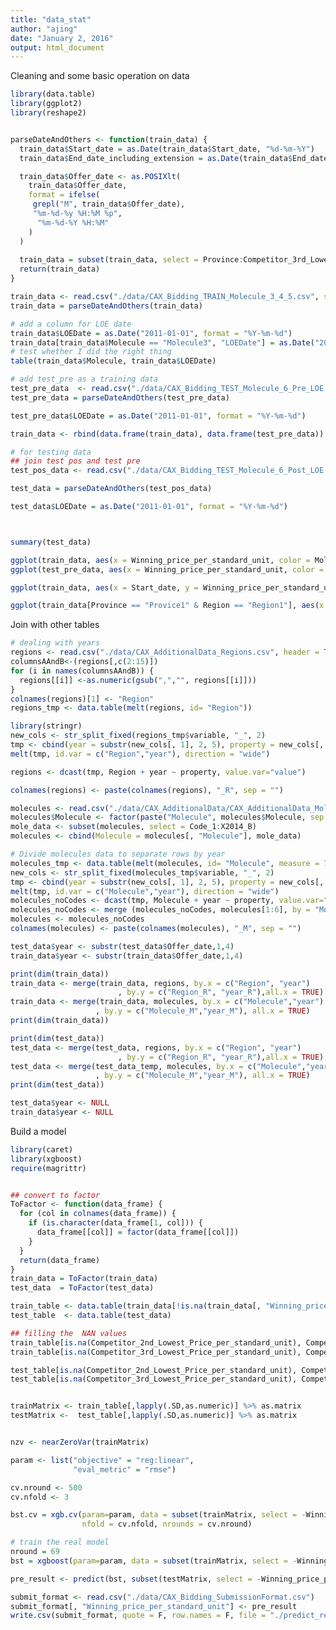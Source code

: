 ```yaml
---
title: "data_stat"
author: "ajing"
date: "January 2, 2016"
output: html_document
---
```


Cleaning and some basic operation on data
```r
library(data.table)
library(ggplot2)
library(reshape2)


parseDateAndOthers <- function(train_data) {
  train_data$Start_date = as.Date(train_data$Start_date, "%d-%m-%Y")
  train_data$End_date_including_extension = as.Date(train_data$End_date_including_extension, "%d-%m-%Y")

  train_data$Offer_date <- as.POSIXlt( 
    train_data$Offer_date, 
    format = ifelse( 
     grepl("M", train_data$Offer_date), 
     "%m-%d-%y %H:%M %p", 
      "%m-%d-%Y %H:%M" 
    ) 
  )
  
  train_data = subset(train_data, select = Province:Competitor_3rd_Lowest_Price_per_standard_unit)
  return(train_data)
}

train_data <- read.csv("./data/CAX_Bidding_TRAIN_Molecule_3_4_5.csv", stringsAsFactors = F)
train_data = parseDateAndOthers(train_data)

# add a column for LOE date
train_data$LOEDate = as.Date("2011-01-01", format = "%Y-%m-%d")
train_data[train_data$Molecule == "Molecule3", "LOEDate"] = as.Date("2009-01-01", format = "%Y-%m-%d")
# test whether I did the right thing
table(train_data$Molecule, train_data$LOEDate)

# add test_pre as a training data
test_pre_data  <- read.csv("./data/CAX_Bidding_TEST_Molecule_6_Pre_LOE.csv", stringsAsFactors = F)
test_pre_data = parseDateAndOthers(test_pre_data)

test_pre_data$LOEDate = as.Date("2011-01-01", format = "%Y-%m-%d")

train_data <- rbind(data.frame(train_data), data.frame(test_pre_data))

# for testing data
## join test pos and test pre
test_pos_data <- read.csv("./data/CAX_Bidding_TEST_Molecule_6_Post_LOE.csv")

test_data = parseDateAndOthers(test_pos_data)

test_data$LOEDate = as.Date("2011-01-01", format = "%Y-%m-%d")



summary(test_data)

```

```r
ggplot(train_data, aes(x = Winning_price_per_standard_unit, color = Molecule)) + geom_histogram()
ggplot(test_pre_data, aes(x = Winning_price_per_standard_unit, color = Molecule)) + geom_histogram()
```

```r
ggplot(train_data, aes(x = Start_date, y = Winning_price_per_standard_unit, color = Molecule))+ geom_line()

ggplot(train_data[Province == "Provice1" & Region == "Region1"], aes(x = Start_date, y = Winning_price_per_standard_unit, color = Molecule))+ geom_line()
```

Join with other tables
```r
# dealing with years
regions <- read.csv("./data/CAX_AdditionalData_Regions.csv", header = T)
columnsAAndB<-(regions[,c(2:15)])
for (i in names(columnsAAndB)) {
  regions[[i]] <-as.numeric(gsub(",","", regions[[i]]))
}
colnames(regions)[1] <- "Region"
regions_tmp <- data.table(melt(regions, id= "Region"))

library(stringr)
new_cols <- str_split_fixed(regions_tmp$variable, "_", 2)
tmp <- cbind(year = substr(new_cols[, 1], 2, 5), property = new_cols[, 2], subset(regions_tmp, select = -variable))
melt(tmp, id.var = c("Region","year"), direction = "wide") 

regions <- dcast(tmp, Region + year ~ property, value.var="value")

colnames(regions) <- paste(colnames(regions), "_R", sep = "")

molecules <- read.csv("./data/CAX_AdditionalData/CAX_AdditionalData_Molecules.csv",header = T)
molecules$Molecule <- factor(paste("Molecule", molecules$Molecule, sep = ""))
mole_data <- subset(molecules, select = Code_1:X2014_B)
molecules <- cbind(Molecule = molecules[, "Molecule"], mole_data)

# Divide molecules data to separate rows by year
molecules_tmp <- data.table(melt(molecules, id= "Molecule", measure = 7:20)) # Skip "Code_1 ~ 5", only melt yearly data
new_cols <- str_split_fixed(molecules_tmp$variable, "_", 2)
tmp <- cbind(year = substr(new_cols[, 1], 2, 5), property = new_cols[, 2], subset(molecules_tmp, select = -variable))
melt(tmp, id.var = c("Molecule","year"), direction = "wide") 
molecules_noCodes <- dcast(tmp, Molecule + year ~ property, value.var="value")
molecules_noCodes <- merge (molecules_noCodes, molecules[1:6], by = "Molecule", all.x = TRUE) #join codes from original table
molecules <- molecules_noCodes
colnames(molecules) <- paste(colnames(molecules), "_M", sep = "")

test_data$year <- substr(test_data$Offer_date,1,4)
train_data$year <- substr(train_data$Offer_date,1,4)

print(dim(train_data))
train_data <- merge(train_data, regions, by.x = c("Region", "year")
                        , by.y = c("Region_R", "year_R"),all.x = TRUE)
train_data <- merge(train_data, molecules, by.x = c("Molecule","year")
                   , by.y = c("Molecule_M","year_M"), all.x = TRUE)
print(dim(train_data))

print(dim(test_data))
test_data <- merge(test_data, regions, by.x = c("Region", "year")
                        , by.y = c("Region_R", "year_R"),all.x = TRUE)
test_data <- merge(test_data_temp, molecules, by.x = c("Molecule","year")
                   , by.y = c("Molecule_M","year_M"), all.x = TRUE)
print(dim(test_data))

test_data$year <- NULL
train_data$year <- NULL
```



Build a model
```r
library(caret)
library(xgboost)
require(magrittr)


## convert to factor
ToFactor <- function(data_frame) {
  for (col in colnames(data_frame)) {
    if (is.character(data_frame[1, col])) {
      data_frame[[col]] = factor(data_frame[[col]])
    }
  }
  return(data_frame)
}
train_data = ToFactor(train_data)
test_data  = ToFactor(test_data)

train_table <- data.table(train_data[!is.na(train_data[, "Winning_price_per_standard_unit"]) & train_data[, "Winning_price_per_standard_unit"] < 7,])
test_table  <- data.table(test_data)

## filling the  NAN values
train_table[is.na(Competitor_2nd_Lowest_Price_per_standard_unit), Competitor_2nd_Lowest_Price_per_standard_unit := 1000]
train_table[is.na(Competitor_3rd_Lowest_Price_per_standard_unit), Competitor_3rd_Lowest_Price_per_standard_unit := 1000]

test_table[is.na(Competitor_2nd_Lowest_Price_per_standard_unit), Competitor_2nd_Lowest_Price_per_standard_unit := 1000]
test_table[is.na(Competitor_3rd_Lowest_Price_per_standard_unit), Competitor_3rd_Lowest_Price_per_standard_unit := 1000]


trainMatrix <- train_table[,lapply(.SD,as.numeric)] %>% as.matrix
testMatrix <-  test_table[,lapply(.SD,as.numeric)] %>% as.matrix


nzv <- nearZeroVar(trainMatrix)

param <- list("objective" = "reg:linear",
              "eval_metric" = "rmse")

cv.nround <- 500
cv.nfold <- 3

bst.cv = xgb.cv(param=param, data = subset(trainMatrix, select = -Winning_price_per_standard_unit), label = trainMatrix[, "Winning_price_per_standard_unit"], 
                nfold = cv.nfold, nrounds = cv.nround)

# train the real model
nround = 69
bst = xgboost(param=param, data = subset(trainMatrix, select = -Winning_price_per_standard_unit), label = trainMatrix[, "Winning_price_per_standard_unit"], nrounds=nround)

pre_result <- predict(bst, subset(testMatrix, select = -Winning_price_per_standard_unit) )

submit_format <- read.csv("./data/CAX_Bidding_SubmissionFormat.csv")
submit_format[, "Winning_price_per_standard_unit"] <- pre_result
write.csv(submit_format, quote = F, row.names = F, file = "./predict_result.csv")
```

